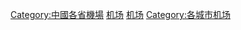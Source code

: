 {{Catmore}}
{{Commonscat|Airports in Shanghai}}

[[Category:中國各省機場|Category:中國各省機場]]
[[Category:上海市航空|机场]]
[[Category:上海市交通建筑物|机场]]
[[Category:各城市机场|Category:各城市机场]]